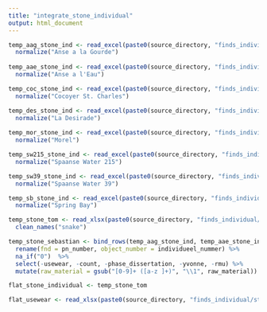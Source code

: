 ```yaml
---
title: "integrate_stone_individual"
output: html_document
---
```


```r
temp_aag_stone_ind <- read_excel(paste0(source_directory, "finds_individual/stone/aag_stone.xlsx"), col_types = "text")  %>% 
  normalize("Anse a la Gourde")
  
temp_aae_stone_ind <- read_excel(paste0(source_directory, "finds_individual/stone/aae_stone.xlsx"), col_types = "text")  %>% 
  normalize("Anse a l'Eau")

temp_coc_stone_ind <- read_excel(paste0(source_directory, "finds_individual/stone/coc_stone.xlsx"), trim_ws = TRUE, col_types = "text")  %>% 
  normalize("Cocoyer St. Charles")

temp_des_stone_ind <- read_excel(paste0(source_directory, "finds_individual/stone/des_stone.xlsx"), trim_ws = TRUE, col_types = "text")  %>% 
  normalize("La Desirade")
  
temp_mor_stone_ind <- read_excel(paste0(source_directory, "finds_individual/stone/mor_stone.xlsx"), trim_ws = TRUE, col_types = "text")  %>% 
  normalize("Morel")

temp_sw215_stone_ind <- read_excel(paste0(source_directory, "finds_individual/stone/sw215_stone.xlsx"), trim_ws = TRUE, col_types = "text")  %>% 
  normalize("Spaanse Water 215")

temp_sw39_stone_ind <- read_excel(paste0(source_directory, "finds_individual/stone/sw39_stone.xlsx"), trim_ws = TRUE, col_types = "text")  %>% 
  normalize("Spaanse Water 39")

temp_sb_stone_ind <- read_excel(paste0(source_directory, "finds_individual/stone/sb_stone.xlsx"), trim_ws = TRUE, col_types = "text")  %>% 
  normalize("Spring Bay")

temp_stone_tom <- read_xlsx(paste0(source_directory, "finds_individual/stone/tom_breukel_artefact.xlsx")) %>%
  clean_names("snake")


```

```r
temp_stone_sebastian <- bind_rows(temp_aag_stone_ind, temp_aae_stone_ind, temp_coc_stone_ind, temp_des_stone_ind, temp_mor_stone_ind, temp_sw215_stone_ind, temp_sw39_stone_ind, temp_sb_stone_ind) %>%
  rename(fnd = pn_number, object_number = individueel_nummer) %>%
  na_if("0")  %>%
  select(-usewear, -count, -phase_dissertation, -yvonne, -rmu) %>%
  mutate(raw_material = gsub("[0-9]+ ([a-z ]+)", "\\1", raw_material))

flat_stone_individual <- temp_stone_tom

```


```r
flat_usewear <- read_xlsx(paste0(source_directory, "finds_individual/stone/tom_breukel_usewear.xlsx"))
```


